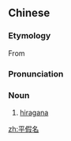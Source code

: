 ==Chinese==
{{zh-forms|type=12}}

===Etymology===
From {{etyl|ja|zh|sort=ping2jia3ming2}} {{m|ja|平仮名|tr=ひらがな, hiragana||sc=Jpan}}

===Pronunciation===
{{zh-pron
|m=píngjiǎmíng
|c=ping4 gaa2 ming4
|cat=n
}}

===Noun===
{{zh-noun}}

# [[hiragana]]

[[zh:平假名]]